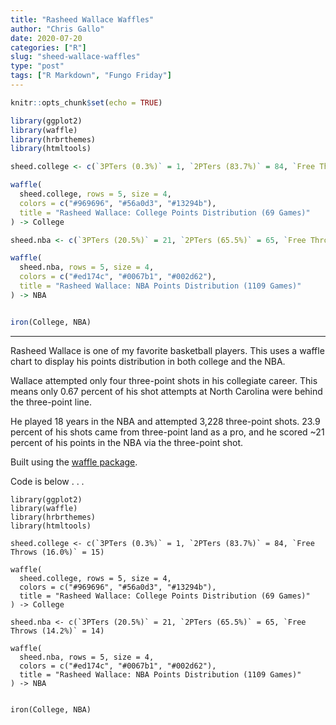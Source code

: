 ```yaml
---
title: "Rasheed Wallace Waffles"
author: "Chris Gallo"
date: 2020-07-20
categories: ["R"]
slug: "sheed-wallace-waffles"
type: "post"
tags: ["R Markdown", "Fungo Friday"]
---
```


```r
knitr::opts_chunk$set(echo = TRUE)
```

```r
library(ggplot2)
library(waffle)
library(hrbrthemes)
library(htmltools)

sheed.college <- c(`3PTers (0.3%)` = 1, `2PTers (83.7%)` = 84, `Free Throws (16.0%)` = 15)

waffle(
  sheed.college, rows = 5, size = 4,
  colors = c("#969696", "#56a0d3", "#13294b"),
  title = "Rasheed Wallace: College Points Distribution (69 Games)"
) -> College

sheed.nba <- c(`3PTers (20.5%)` = 21, `2PTers (65.5%)` = 65, `Free Throws (14.2%)` = 14)

waffle(
  sheed.nba, rows = 5, size = 4,
  colors = c("#ed174c", "#0067b1", "#002d62"),
  title = "Rasheed Wallace: NBA Points Distribution (1109 Games)"
) -> NBA


iron(College, NBA)
```
---

Rasheed Wallace is one of my favorite basketball players. This uses a waffle chart to display his points distribution in both college and the NBA. 

Wallace attempted only four three-point shots in his collegiate career. This means only 0.67 percent of his shot attempts at North Carolina were behind the three-point line. 

He played 18 years in the NBA and attempted 3,228 three-point shots. 23.9 percent of his shots came from three-point land as a pro, and he scored ~21 percent of his points in the NBA via the three-point shot.

Built using the [waffle package](https://github.com/hrbrmstr/waffle). 

Code is below . . .

```
library(ggplot2)
library(waffle)
library(hrbrthemes)
library(htmltools)

sheed.college <- c(`3PTers (0.3%)` = 1, `2PTers (83.7%)` = 84, `Free Throws (16.0%)` = 15)

waffle(
  sheed.college, rows = 5, size = 4,
  colors = c("#969696", "#56a0d3", "#13294b"),
  title = "Rasheed Wallace: College Points Distribution (69 Games)"
) -> College

sheed.nba <- c(`3PTers (20.5%)` = 21, `2PTers (65.5%)` = 65, `Free Throws (14.2%)` = 14)

waffle(
  sheed.nba, rows = 5, size = 4,
  colors = c("#ed174c", "#0067b1", "#002d62"),
  title = "Rasheed Wallace: NBA Points Distribution (1109 Games)"
) -> NBA


iron(College, NBA)
```
